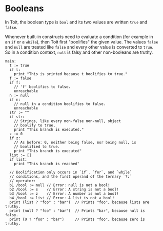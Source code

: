 # Booleans

In Toit, the boolean type is `bool` and its two values are written `true` and `false`.

Whenever built-in constructs need to evaluate a condition (for example in an
`if` or a `while`), then Toit first "boolifies" the given value. The values
`false` and `null` are treated like `false` and every other value is converted
to `true`.
So in a condition context, `null` is falsy and other non-booleans are truthy.

```
main:
  t := true
  if t:
    print "This is printed because t boolifies to true."
  f := false
  if f:
    // 'f' boolifies to false.
    unreachable
  n := null
  if n:
    // null in a condition boolifies to false.
    unreachable
  str := ""
  if str:
    // Strings, like every non-false non-null, object
    // boolify to true.
    print "This branch is executed."
  z := 0
  if z:
    // As before: 0, neither being false, nor being null, is
    // boolified to true.
    print "This branch is executed"
  list := []
  if list:
    print "This branch is reached"

  // Boolification only occurs in `if`, `for`, and `while`
  // conditions, and the first operand of the ternary `?:`
  // operator:
  b1 /bool := null // Error: null is not a bool!
  b2 /bool := s    // Error: A string is not a bool!
  b3 /bool := z    // Error: A number is not a bool!
  b4 /bool := list // Error: A list is not a bool!
  print (list ? "foo" : "bar")  // Prints "foo", because lists are truthy.
  print (null ? "foo" : "bar")  // Prints "bar", because null is falsy.
  print (0 ? "foo" : "bar")     // Prints "foo", because zero is truthy.
```
